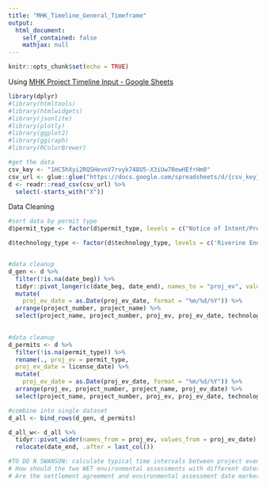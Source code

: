 ```yaml
---
title: "MHK_Timeline_General_Timeframe"
output:
  html_document:
    self_contained: false
    mathjax: null
---
```


```r
knitr::opts_chunk$set(echo = TRUE)
```


Using [MHK Project Timeline Input - Google Sheets](https://docs.google.com/spreadsheets/d/1HC5hXyi2RQSHevnV7rvyk748U5-X3iUw70ewHEfrHm0/edit#gid=793817660)


```r
library(dplyr)
#library(htmltools)
#library(htmlwidgets)
#library(jsonlite)
#library(plotly)
#library(ggplot2)
#library(ggiraph)
#library(RColorBrewer)

#get the data
csv_key <- "1HC5hXyi2RQSHevnV7rvyk748U5-X3iUw70ewHEfrHm0"
csv_url <- glue::glue("https://docs.google.com/spreadsheets/d/{csv_key}/gviz/tq?tqx=out:csv&sheet=0")
d <- readr::read_csv(csv_url) %>% 
  select(-starts_with("X"))
```



Data Cleaning

```r
#sort data by permit type
d$permit_type <- factor(d$permit_type, levels = c("Notice of Intent/Preliminary Permit Application", 'Draft Pilot License App', 'Final Pilot License App', "Draft License App", "Final License App", 'Environmental Assessment', 'Settlement Agreement', "Permit Issued"))

d$technology_type <- factor(d$technology_type, levels = c('Riverine Energy', 'Tidal Energy', 'Wave Energy'))


#data cleanup
d_gen <- d %>% 
  filter(!is.na(date_beg)) %>% 
  tidyr::pivot_longer(c(date_beg, date_end), names_to = "proj_ev", values_to = "proj_ev_date") %>%
  mutate(
    proj_ev_date = as.Date(proj_ev_date, format = "%m/%d/%Y")) %>%
  arrange(project_number, project_name) %>%
  select(project_name, project_number, proj_ev, proj_ev_date, technology_type)
  

#data cleanup
d_permits <- d %>% 
  filter(!is.na(permit_type)) %>% 
  rename(., proj_ev = permit_type,
  proj_ev_date = license_date) %>%
  mutate(
    proj_ev_date = as.Date(proj_ev_date, format = "%m/%d/%Y")) %>%
  arrange(proj_ev, project_number, project_name, proj_ev_date) %>% 
  select(project_name, project_number, proj_ev, proj_ev_date, technology_type)

#combine into single dataset
d_all <- bind_rows(d_gen, d_permits)

d_all_w<- d_all %>%
  tidyr::pivot_wider(names_from = proj_ev, values_from = proj_ev_date) %>%
  relocate(date_end, .after = last_col())

#TO DO N SWANSON: calculate typical time intervals between project events/permits
# How should the two WET environmental assessments with different dates be handled?
# Are the settlement agreement and environmental assessment date markers important for calculating typical permitting time?


```